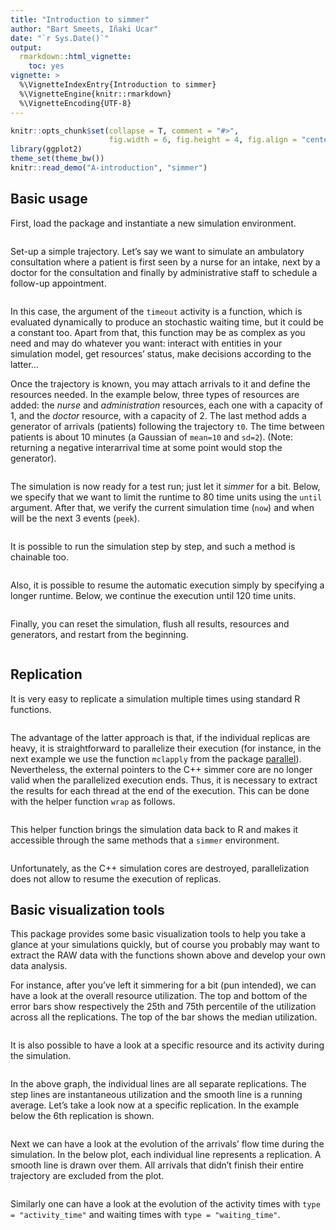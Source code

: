 ```yaml
---
title: "Introduction to simmer"
author: "Bart Smeets, Iñaki Ucar"
date: "`r Sys.Date()`"
output: 
  rmarkdown::html_vignette:
    toc: yes
vignette: >
  %\VignetteIndexEntry{Introduction to simmer}
  %\VignetteEngine{knitr::rmarkdown}
  %\VignetteEncoding{UTF-8}
---
```


```r
knitr::opts_chunk$set(collapse = T, comment = "#>", 
                      fig.width = 6, fig.height = 4, fig.align = "center")
library(ggplot2)
theme_set(theme_bw())
knitr::read_demo("A-introduction", "simmer")
```

## Basic usage

First, load the package and instantiate a new simulation environment.

```r
```

Set-up a simple trajectory. Let's say we want to simulate an ambulatory consultation where a patient is first seen by a nurse for an intake, next by a doctor for the consultation and finally by administrative staff to schedule a follow-up appointment.

```r
```

In this case, the argument of the ```timeout``` activity is a function, which is evaluated dynamically to produce an stochastic waiting time, but it could be a constant too. Apart from that, this function may be as complex as you need and may do whatever you want: interact with entities in your simulation model, get resources' status, make decisions according to the latter...

Once the trajectory is known, you may attach arrivals to it and define the resources needed. In the example below, three types of resources are added: the *nurse* and *administration* resources, each one with a capacity of 1, and the *doctor* resource, with a capacity of 2. The last method adds a generator of arrivals (patients) following the trajectory ```t0```. The time between patients is about 10 minutes (a Gaussian of ```mean=10``` and ```sd=2```). (Note: returning a negative interarrival time at some point would stop the generator).

```r
```

The simulation is now ready for a test run; just let it *simmer* for a bit. Below, we specify that we want to limit the runtime to 80 time units using the ```until``` argument. After that, we verify the current simulation time (```now```) and when will be the next 3 events (```peek```).

```r
```

It is possible to run the simulation step by step, and such a method is chainable too.

```r
```

Also, it is possible to resume the automatic execution simply by specifying a longer runtime. Below, we continue the execution until 120 time units.

```r
```

Finally, you can reset the simulation, flush all results, resources and generators, and restart from the beginning.

```r
```

## Replication

It is very easy to replicate a simulation multiple times using standard R functions.

```r
```

The advantage of the latter approach is that, if the individual replicas are heavy, it is straightforward to parallelize their execution (for instance, in the next example we use the function ```mclapply``` from the package [parallel](https://stat.ethz.ch/R-manual/R-devel/library/parallel/doc/parallel.pdf)). Nevertheless, the external pointers to the C++ simmer core are no longer valid when the parallelized execution ends. Thus, it is necessary to extract the results for each thread at the end of the execution. This can be done with the helper function ```wrap``` as follows.

```r
```

This helper function brings the simulation data back to R and makes it accessible through the same methods that a ```simmer``` environment.

```r
```

Unfortunately, as the C++ simulation cores are destroyed, parallelization does not allow to resume the execution of replicas.

## Basic visualization tools

This package provides some basic visualization tools to help you take a glance at your simulations quickly, but of course you probably may want to extract the RAW data with the functions shown above and develop your own data analysis.

For instance, after you've left it simmering for a bit (pun intended), we can have a look at the overall resource utilization. The top and bottom of the error bars show respectively the 25th and 75th percentile of the utilization across all the replications. The top of the bar shows the median utilization.

```r
```

It is also possible to have a look at a specific resource and its activity during the simulation.

```r
```

In the above graph, the individual lines are all separate replications. The step lines are instantaneous utilization and the smooth line is a running average. Let's take a look now at a specific replication. In the example below the 6th replication is shown.

```r
```

Next we can have a look at the evolution of the arrivals' flow time during the simulation. In the below plot, each individual line represents a replication. A smooth line is drawn over them. All arrivals that didn't finish their entire trajectory are excluded from the plot.

```r
```

Similarly one can have a look at the evolution of the activity times with ```type = "activity_time"``` and waiting times with ```type = "waiting_time"```.
